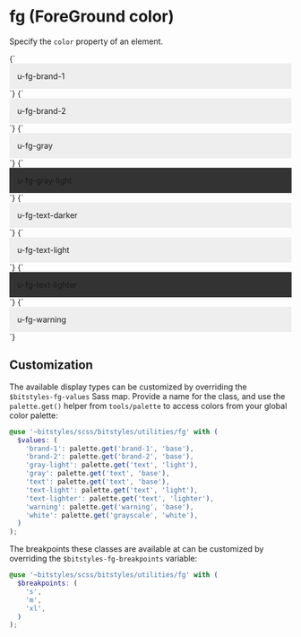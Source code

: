 
<Meta title="Utilities/color" />

# fg (ForeGround color)

Specify the `color` property of an element.

<Canvas>
  <Story name="brand-1">
    {`
      <div class="u-fg-brand-1" style="padding: 1em;background-color:#eee;">u-fg-brand-1</div>
    `}
  </Story>
  <Story name="brand-2">
    {`
      <div class="u-fg-brand-2" style="padding: 1em;background-color:#eee;">u-fg-brand-2</div>
    `}
  </Story>
  <Story name="gray">
    {`
      <div class="u-fg-gray" style="padding: 1em;background-color:#eee;">u-fg-gray</div>
    `}
  </Story>
  <Story name="gray-light">
    {`
      <div class="u-fg-gray-light" style="padding: 1em;background-color:#333;">u-fg-gray-light</div>
    `}
  </Story>
  <Story name="text">
    {`
      <div class="u-fg-text-darker" style="padding: 1em;background-color:#eee;">u-fg-text-darker</div>
    `}
  </Story>
  <Story name="text-light">
    {`
      <div class="u-fg-text-light" style="padding: 1em;background-color:#eee;">u-fg-text-light</div>
    `}
  </Story>
  <Story name="text-lighter">
    {`
      <div class="u-fg-text-lighter" style="padding: 1em;background-color:#333;">u-fg-text-lighter</div>
    `}
  </Story>
  <Story name="warning">
    {`
      <div class="u-fg-warning" style="padding: 1em;background-color:#eee;">u-fg-warning</div>
    `}
  </Story>
</Canvas>

## Customization

The available display types can be customized by overriding the `$bitstyles-fg-values` Sass map. Provide a name for the class, and use the `palette.get()` helper from `tools/palette` to access colors from your global color palette:

```scss
@use '~bitstyles/scss/bitstyles/utilities/fg' with (
  $values: (
    'brand-1': palette.get('brand-1', 'base'),
    'brand-2': palette.get('brand-2', 'base'),
    'gray-light': palette.get('text', 'light'),
    'gray': palette.get('text', 'base'),
    'text': palette.get('text', 'base'),
    'text-light': palette.get('text', 'light'),
    'text-lighter': palette.get('text', 'lighter'),
    'warning': palette.get('warning', 'base'),
    'white': palette.get('grayscale', 'white'),
  )
);
```

The breakpoints these classes are available at can be customized by overriding the `$bitstyles-fg-breakpoints` variable:

```scss
@use '~bitstyles/scss/bitstyles/utilities/fg' with (
  $breakpoints: (
    's',
    'm',
    'xl',
  )
);
```
